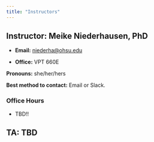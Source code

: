 ```yaml
---
title: "Instructors"
---
```


## Instructor: Meike Niederhausen, PhD

-   **Email:** [niederha\@ohsu.edu](mailto:niederha@ohsu.edu)

-   **Office:** VPT 660E

**Pronouns:** she/her/hers

**Best method to contact:** Email or Slack.


### Office Hours

-   TBD!!


## TA: TBD